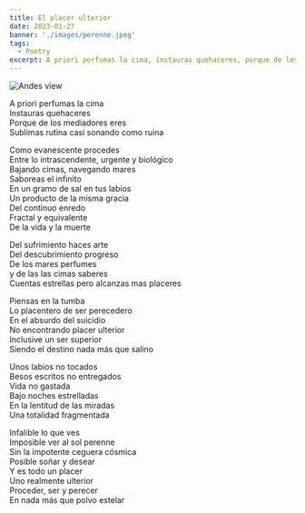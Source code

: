 ```yaml
---
title: El placer ulterior
date: 2023-01-27
banner: './images/perenne.jpeg'
tags:
  - Poetry
excerpt: A priori perfumas la cima, instauras quehaceres, porque de los mediadores eres ...
---
```

![Andes view](./perenne.jpeg)

A priori perfumas la cima <br/>
Instauras quehaceres <br/>
Porque de los mediadores eres  <br/>
Sublimas rutina casi sonando como ruina <br/>

Como evanescente procedes  <br/>
Entre lo intrascendente, urgente y biológico <br/>
Bajando cimas, navegando mares <br/>
Saboreas el infinito <br/>
En un gramo de sal en tus labios <br/>
Un producto de la misma gracia <br/>
Del continuo enredo <br/>
Fractal y equivalente <br/>
De la vida y la muerte <br/>

Del sufrimiento haces arte <br/>
Del descubrimiento progreso <br/> 
De los mares perfumes <br/>
y de las las cimas saberes <br/>
Cuentas estrellas pero alcanzas mas placeres <br/>

Piensas en la tumba <br/>
Lo placentero de ser perecedero <br/>
En el absurdo del suicidio <br/>
No encontrando placer ulterior <br/>
Inclusive un ser superior <br/>
Siendo el destino nada más que salino <br/>

Unos labios no tocados <br/>
Besos escritos no entregados <br/>
Vida no gastada <br/>
Bajo noches estrelladas <br/>
En la lentitud de las miradas <br/>
Una totalidad fragmentada <br/>

Infalible lo que ves <br/>
Imposible ver al sol perenne <br/>
Sin la impotente ceguera cósmica   <br/>
Posible soñar y desear  <br/>
Y es todo un placer  <br/>
Uno realmente ulterior  <br/>
Proceder, ser y perecer  <br/>
En nada más que polvo estelar  <br/>